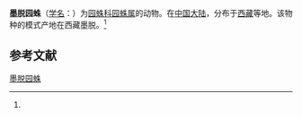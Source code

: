 {{Speciesbox
| name = 墨脱园蛛
| status = 
| status_system = 
| image = 
| genus = Araneus
| species = motuoensis
| authority = (Yin et al., 1990)<ref name='id13520'>{{cite web| url =http://www.bioinfo.cn/db05/BjdwSpecies.php?action=view&id=13520| title =墨脱园蛛| work =《中国动物物种编目数据库》| publisher =中国科学院微生物研究所| author =中国科学院动物研究所| accessdate =2009-04-28| deadurl =yes| archiveurl =https://web.archive.org/web/20160305101007/http://www.bioinfo.cn/db05/BjdwSpecies.php?action=view&id=13520| archivedate =2016-03-05}}</ref>
}}

'''墨脱园蛛'''（[[学名|学名]]：{{lang|la|''Araneus motuoensis''}}）为[[园蛛科|园蛛科]][[园蛛属|园蛛属]]的动物。在[[中国大陆|中国大陆]]，分布于[[西藏|西藏]]等地。该物种的模式产地在西藏墨脱。<ref name='id13520'/>

== 参考文献 ==
{{reflist}}

{{Wikispecies|Araneus motuoensis}}
{{Taxonbar|from=Q2635334}}

[[Category:园蛛属|墨脱园蛛]]


{{蜘蛛小作品}}